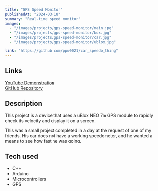 ```yaml
---
title: "GPS Speed Monitor"
publishedAt: "2024-03-18"
summary: "Real-time speed monitor"
images:
  - "/images/projects/gps-speed-monitor/main.jpg"
  - "/images/projects/gps-speed-monitor/box.jpg"
  - "/images/projects/gps-speed-monitor/car.jpg"
  - "/images/projects/gps-speed-monitor/ublox.jpg"

link: "https://github.com/ppw0021/car_speedo_thing"
---
```


## Links
[YouTube Demonstration](https://www.youtube.com/watch?v=gb27QDU24Og)  
[GitHub Repository](https://github.com/ppw0021/car_speedo_thing)


## Description
This project is a device that uses a uBlox NEO 7m GPS module to rapidly check its velocity and display it on a screen.

This was a small project completed in a day at the request of one of my friends. His car does not have a working speedometer, and he wanted a means to see how fast he was going.

## Tech used
- C++
- Arduino
- Microcontrollers
- GPS
